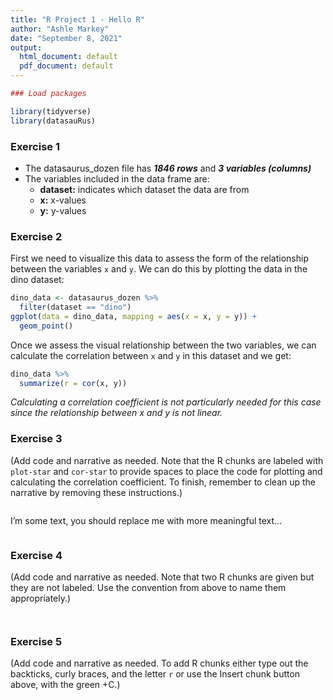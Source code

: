 ```yaml
---
title: "R Project 1 - Hello R"
author: "Ashle Markey"
date: "September 8, 2021"
output:
  html_document: default
  pdf_document: default
---
```


```r
### Load packages
```
```r
library(tidyverse) 
library(datasauRus)
```


### Exercise 1  
  - The datasaurus_dozen file has ***1846 rows*** and ***3 variables (columns)***
  - The variables included in the data frame are:
    + **dataset:** indicates which dataset the data are from
    + **x:** x-values 
    + **y:** y-values 

### Exercise 2

First we need to visualize this data to assess the form of the relationship between the variables `x` and `y`. We can do this by plotting the data in the dino dataset:  

```r
dino_data <- datasaurus_dozen %>%
  filter(dataset == "dino")
ggplot(data = dino_data, mapping = aes(x = x, y = y)) +
  geom_point()
```
  
  Once we assess the visual relationship between the two variables, we can calculate the correlation between `x` and `y` in this dataset and we get:

```r
dino_data %>%
  summarize(r = cor(x, y))
```
*Calculating a correlation coefficient is not particularly needed for this case since the relationship between x and y is not linear.*

### Exercise 3

(Add code and narrative as needed. Note that the R chunks are labeled with `plot-star` and `cor-star` to provide spaces to place the code for plotting and calculating the correlation coefficient. To finish, remember to clean up the narrative by removing these instructions.)



```r


```

I'm some text, you should replace me with more meaningful text...
 
```r


```

### Exercise 4

(Add code and narrative as needed. Note that two R chunks are given but they are not labeled. Use the convention from above to name them appropriately.)

```r


```

```r


```

### Exercise 5

(Add code and narrative as needed. To add R chunks either type out the backticks, curly braces, and the letter `r` or use the Insert chunk button above, with the green +C.)
